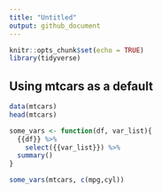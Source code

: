 ```yaml
---
title: "Untitled"
output: github_document
---
```


```r
knitr::opts_chunk$set(echo = TRUE)
library(tidyverse)
```

## Using mtcars as a default

```r
data(mtcars)
head(mtcars)
```

```r
some_vars <- function(df, var_list){
  {{df}} %>% 
    select({{var_list}}) %>% 
  summary()
}

some_vars(mtcars, c(mpg,cyl))
```

